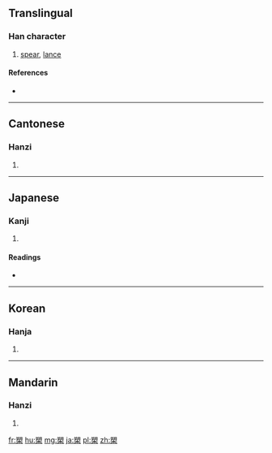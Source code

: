 ==Translingual==

===Han character===
{{Han char|rn=75|rad=木|as=10|sn=14|four=8790<sub>4</sub>|canj=廿月木 (TBD), XX廿月木 (XXTBD)}}

# [[spear]], [[lance]]

====References====
* {{Han ref|kx=0546.060|dkj=15316|dj=0933.200|hdz=21269.060|uh=69CA|ud=27082|bh=E254|bd=57940}}

----

==Cantonese==

===Hanzi===
{{yue-hanzi|jyut=|y=sok3}}

# {{defn|lang=yue|sort=木10}}

----

==Japanese==

===Kanji===
{{ja-kanji|grade=|rs=木10}}

# {{defn|lang=ja|sort=木10}}

====Readings====
* {{ja-readings|on=[[さく]] (saku)|kun=[[ほこ]] (hoko)}}

----

==Korean==

===Hanja===
{{ko-hanja|hangeul=삭|eumhun=|rv=sak|mr=sak|y=sak}}

# {{defn|lang=ko|sort=木10}}

----

==Mandarin==

===Hanzi===
{{cmn-hanzi|pin=[[shuò]] ([[shuo4]])|wg=shuo<sup>4</sup>}}

# {{defn|lang=cmn|sort=木10}}

[[fr:槊]]
[[hu:槊]]
[[mg:槊]]
[[ja:槊]]
[[pl:槊]]
[[zh:槊]]